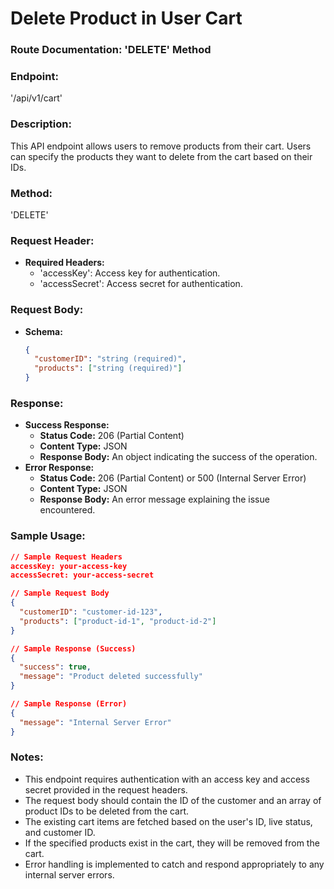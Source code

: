 # Delete Product in User Cart

### Route Documentation: 'DELETE' Method

### Endpoint:

'/api/v1/cart'

### Description:

This API endpoint allows users to remove products from their cart. Users can specify the products they want to delete from the cart based on their IDs.

### Method:

'DELETE'

### Request Header:

- **Required Headers:**
    - 'accessKey': Access key for authentication.
    - 'accessSecret': Access secret for authentication.

### Request Body:

- **Schema:**
    
    ```json
    {
      "customerID": "string (required)",
      "products": ["string (required)"]
    }
    
    ```
    

### Response:

- **Success Response:**
    - **Status Code:** 206 (Partial Content)
    - **Content Type:** JSON
    - **Response Body:** An object indicating the success of the operation.
- **Error Response:**
    - **Status Code:** 206 (Partial Content) or 500 (Internal Server Error)
    - **Content Type:** JSON
    - **Response Body:** An error message explaining the issue encountered.

### Sample Usage:

```json
// Sample Request Headers
accessKey: your-access-key
accessSecret: your-access-secret

// Sample Request Body
{
  "customerID": "customer-id-123",
  "products": ["product-id-1", "product-id-2"]
}

// Sample Response (Success)
{
  "success": true,
  "message": "Product deleted successfully"
}

```

```json
// Sample Response (Error)
{
  "message": "Internal Server Error"
}

```

### Notes:

- This endpoint requires authentication with an access key and access secret provided in the request headers.
- The request body should contain the ID of the customer and an array of product IDs to be deleted from the cart.
- The existing cart items are fetched based on the user's ID, live status, and customer ID.
- If the specified products exist in the cart, they will be removed from the cart.
- Error handling is implemented to catch and respond appropriately to any internal server errors.